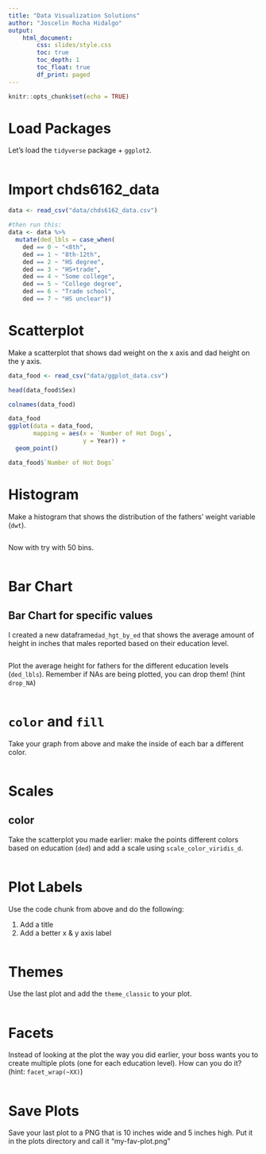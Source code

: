 ```yaml
---
title: "Data Visualization Solutions"
author: "Joscelin Rocha Hidalgo"
output: 
    html_document:
        css: slides/style.css
        toc: true
        toc_depth: 1
        toc_float: true
        df_print: paged
---
```



```r
knitr::opts_chunk$set(echo = TRUE)
```

# Load Packages

Let's load the `tidyverse` package + `ggplot2`. 

```r

```


# Import chds6162_data 

```r
data <- read_csv("data/chds6162_data.csv")

#then run this:
data <- data %>%
  mutate(ded_lbls = case_when(
    ded == 0 ~ "<8th",
    ded == 1 ~ "8th-12th",
    ded == 2 ~ "HS degree",
    ded == 3 ~ "HS+trade",
    ded == 4 ~ "Some college",
    ded == 5 ~ "College degree",
    ded == 6 ~ "Trade school",
    ded == 7 ~ "HS unclear"))

```


# Scatterplot

Make a scatterplot that shows dad weight on the x axis and dad height on the y axis.

```r
data_food <- read_csv("data/ggplot_data.csv")

head(data_food$Sex)

colnames(data_food)

data_food
ggplot(data = data_food, 
       mapping = aes(x = `Number of Hot Dogs`,
                     y = Year)) +
  geom_point()

data_food$`Number of Hot Dogs`
```



# Histogram 

Make a histogram that shows the distribution of the fathers' weight variable (`dwt`).


```r


```

Now with try with 50 bins.

```r


```

# Bar Chart


## Bar Chart for specific values

I created a new dataframe`dad_hgt_by_ed` that shows the average amount of height in inches that males reported based on their education level.

```r


```

Plot the average height for fathers for the different education levels (`ded_lbls`). Remember if NAs are being plotted, you can drop them! (hint `drop_NA`)

```r



```

# `color` and `fill`

Take your graph from above and make the inside of each bar a different color.

```r



```


# Scales

## color

Take the scatterplot you made earlier: make the points different colors based on education (`ded`) and add a scale using `scale_color_viridis_d`. 

```r



```


# Plot Labels

Use the code chunk from above and do the following:

1. Add a title
2. Add a better x & y axis label

```r



```



# Themes

Use the last plot and add the `theme_classic` to your plot.

```r




```

# Facets

Instead of looking at the plot the way you did earlier, your boss wants you to create multiple plots (one for each education level). How can you do it? (hint: `facet_wrap(~XX)`)

```r



```


# Save Plots

Save your last plot to a PNG that is 10 inches wide and  5 inches high. Put it in the plots directory and call it "my-fav-plot.png"


```r



```




